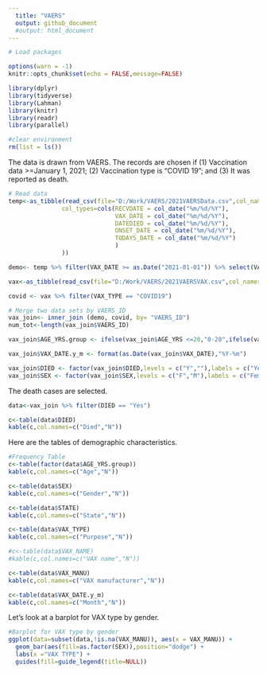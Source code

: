 ```yaml
---
  title: "VAERS"
  output: github_document
  #output: html_document
---
```


```r
# Load packages

options(warn = -1)
knitr::opts_chunk$set(echo = FALSE,message=FALSE)

library(dplyr)
library(tidyverse)
library(Lahman)
library(knitr)
library(readr)
library(parallel)

#clear environment
rm(list = ls())

```


The data is drawn from VAERS. The records are chosen if (1) Vaccination data >=January 1, 2021; (2) Vaccination type is "COVID 19"; and (3) It was reported as death.    


```r
# Read data
temp<-as_tibble(read_csv(file="D:/Work/VAERS/2021VAERSData.csv",col_names = TRUE,
               col_types=cols(RECVDATE = col_date("%m/%d/%Y"),
                              VAX_DATE = col_date("%m/%d/%Y"),
                              DATEDIED = col_date("%m/%d/%Y"),
                              ONSET_DATE = col_date("%m/%d/%Y"),
                              TODAYS_DATE = col_date("%m/%d/%Y")
                              )
               ))

demo<- temp %>% filter(VAX_DATE >= as.Date("2021-01-01")) %>% select(VAERS_ID, RECVDATE, STATE, AGE_YRS, SEX, VAX_DATE, ONSET_DATE,DIED) 

vax<-as_tibble(read_csv(file="D:/Work/VAERS/2021VAERSVAX.csv",col_names = TRUE))

covid <- vax %>% filter(VAX_TYPE == "COVID19")

```



```r
# Merge two data sets by VAERS_ID
vax_join<- inner_join (demo, covid, by= "VAERS_ID")
num_tot<-length(vax_join$VAERS_ID)

vax_join$AGE_YRS.group <- ifelse(vax_join$AGE_YRS <=20,"0-20",ifelse(vax_join$AGE_YRS <=40,"20-40",ifelse(vax_join$AGE_YRS <=60,"40-60","60-")))

vax_join$VAX_DATE.y_m <- format(as.Date(vax_join$VAX_DATE),"%Y-%m")

vax_join$DIED <- factor(vax_join$DIED,levels = c("Y",""),labels = c("Yes", "No"))
vax_join$SEX <- factor(vax_join$SEX,levels = c("F","M"),labels = c("Female", "Male"))

```

The death cases are selected.  

```r
data<-vax_join %>% filter(DIED == "Yes")

c<-table(data$DIED)
kable(c,col.names=c("Died","N")) 

```


Here are the tables of demographic characteristics.  

```r
#Frequency Table
c<-table(factor(data$AGE_YRS.group))
kable(c,col.names=c("Age","N")) 

c<-table(data$SEX)
kable(c,col.names=c("Gender","N")) 

c<-table(data$STATE)
kable(c,col.names=c("State","N")) 

c<-table(data$VAX_TYPE)
kable(c,col.names=c("Purpose","N")) 

#c<-table(data$VAX_NAME)
#kable(c,col.names=c("VAX name","N")) 

c<-table(data$VAX_MANU)
kable(c,col.names=c("VAX manufacturer","N")) 

c<-table(data$VAX_DATE.y_m)
kable(c,col.names=c("Month","N")) 

```

Let's look at a barplot for VAX type by gender.  

```r
#Barplot for VAX type by gender
ggplot(data=subset(data,!is.na(VAX_MANU)), aes(x = VAX_MANU)) +
  geom_bar(aes(fill=as.factor(SEX)),position="dodge") +
  labs(x ="VAX TYPE") +
  guides(fill=guide_legend(title=NULL))

```
